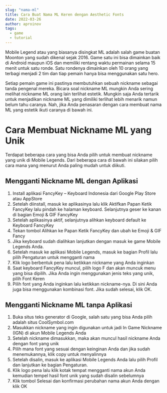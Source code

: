 ```yaml
---
slug: "nama-ml"
title: Cara Buat Nama ML Keren dengan Aesthetic Fonts
date: 2022-03-26
author: aproinov
tags:
  - game
  - tutorial
---
```


Mobile Legend atau yang biasanya disingkat ML adalah salah game buatan Moonton yang sudah dikenal sejak 2016. Game satu ini bisa dimainkan baik di Android maupun iOS dan memiliki rentang waktu permainan selama 15 menit untuk satu ronde. Satu rondenya dimainkan oleh 10 orang yang terbagi menjadi 2 tim dan tiap pemain hanya bisa menggunakan satu hero.

Setiap pemain game ini pastinya membutuhkan sebuah nickname sebagai tanda pengenal mereka. Bicara soal nickname ML mungkin Anda sering melihat nickname ML orang lain terlihat estetik. Mungkin saja Anda tertarik untuk menjadikan nickname ML yang dimiliki terlihat lebih menarik namun belum tahu caranya. Nah, jika Anda penasaran dengan cara membuat nama ML yang estetik ikuti caranya di bawah ini.

# Cara Membuat Nickname ML yang Unik

Terdapat beberapa cara yang bisa Anda pilih untuk membuat nickname yang unik di Mobile Legends. Dari beberapa cara di bawah ini silakan pilih cara mana yang menurut Anda paling mudah untuk diikuti. 

## Mengganti Nickname ML dengan Aplikasi

1. Install aplikasi FancyKey – Keyboard Indonesia dari Google Play Store atau AppStore
2. Setelah diinstall, masuk ke aplikasinya lalu klik Aktifkan Papan Ketik FancyKey lalu pindah ke halaman keyboard. Selanjutnya geser ke kanan di bagian Emoji & GIF FancyKey
3. Setelah aplikasinya aktif, selanjutnya alihkan keyboard default ke Keyboard FancyKey
4. Tekan tombol Alihkan ke Papan Ketik FancyKey dan ubah ke Emoji & GIF Fancy
5. Jika keyboard sudah dialihkan lanjutkan dengan masuk ke game Mobile Legends Anda.
6. Setelah masuk ke aplikasi Mobile Legends, masuk ke bagian Profil lalu pilih Pengaturan untuk mengganti nama
7. Klik logo berbentuk pena lalu ketikkan nickname yang Anda inginkan
8. Saat keyboard FancyKey muncul, pilih logo F dan akan muncuk menu yang bisa dipilih. Jika Anda ingin menggunakan jenis teks yang unik, pilih Font Keren
9. Pilih font yang Anda inginkan lalu ketikkan nickname-nya. Di sini Anda juga bisa menggunakan kombinasi font. Jika sudah selesai, klik OK. 

## Mengganti Nickname ML tanpa Aplikasi

1. Buka situs teks generator di Google, salah satu yang bisa Anda pilih adalah situs CoolSymbol.com
2. Masukkan nickname yang ingin digunakan untuk jadi In Game Nickname (IGN) di akun Mobile Legends Anda
3. Setelah nickname dimasukkan, maka akan muncul hasil nickname Anda dengan font yang unik 
4. Pilih mana font yang sesuai dengan keinginan Anda dan jika sudah menemukannya, klik copy untuk menyalinnya
5. Setelah disalin, masuk ke aplikasi Mobile Legends Anda lalu pilih Profil dan lanjutkan ke bagian Pengaturan. 
6. Klik logo pena lalu klik kotak tempat mengganti nama akun Anda kemudian tempel hasil font unik yang sudah disalin sebelumnya
7. Klik tombol Selesai dan konfirmasi perubahan nama akun Anda dengan klik OK
